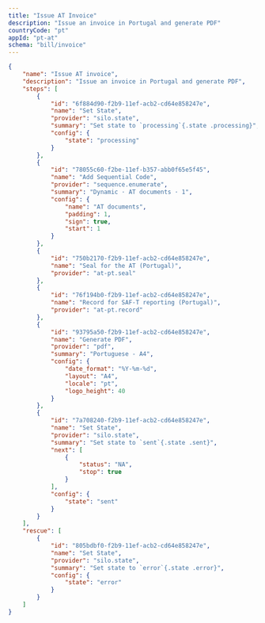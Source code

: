 ```yaml
---
title: "Issue AT Invoice"
description: "Issue an invoice in Portugal and generate PDF"
countryCode: "pt"
appId: "pt-at"
schema: "bill/invoice"
---
```


```json
{
    "name": "Issue AT invoice",
    "description": "Issue an invoice in Portugal and generate PDF",
    "steps": [
        {
            "id": "6f884d90-f2b9-11ef-acb2-cd64e858247e",
            "name": "Set State",
            "provider": "silo.state",
            "summary": "Set state to `processing`{.state .processing}",
            "config": {
                "state": "processing"
            }
        },
        {
            "id": "78055c60-f2be-11ef-b357-abb0f65e5f45",
            "name": "Add Sequential Code",
            "provider": "sequence.enumerate",
            "summary": "Dynamic · AT documents · 1",
            "config": {
                "name": "AT documents",
                "padding": 1,
                "sign": true,
                "start": 1
            }
        },
        {
            "id": "750b2170-f2b9-11ef-acb2-cd64e858247e",
            "name": "Seal for the AT (Portugal)",
            "provider": "at-pt.seal"
        },
        {
            "id": "76f194b0-f2b9-11ef-acb2-cd64e858247e",
            "name": "Record for SAF-T reporting (Portugal)",
            "provider": "at-pt.record"
        },
        {
            "id": "93795a50-f2b9-11ef-acb2-cd64e858247e",
            "name": "Generate PDF",
            "provider": "pdf",
            "summary": "Portuguese - A4",
            "config": {
                "date_format": "%Y-%m-%d",
                "layout": "A4",
                "locale": "pt",
                "logo_height": 40
            }
        },
        {
            "id": "7a708240-f2b9-11ef-acb2-cd64e858247e",
            "name": "Set State",
            "provider": "silo.state",
            "summary": "Set state to `sent`{.state .sent}",
            "next": [
                {
                    "status": "NA",
                    "stop": true
                }
            ],
            "config": {
                "state": "sent"
            }
        }
    ],
    "rescue": [
        {
            "id": "805bdbf0-f2b9-11ef-acb2-cd64e858247e",
            "name": "Set State",
            "provider": "silo.state",
            "summary": "Set state to `error`{.state .error}",
            "config": {
                "state": "error"
            }
        }
    ]
}
```